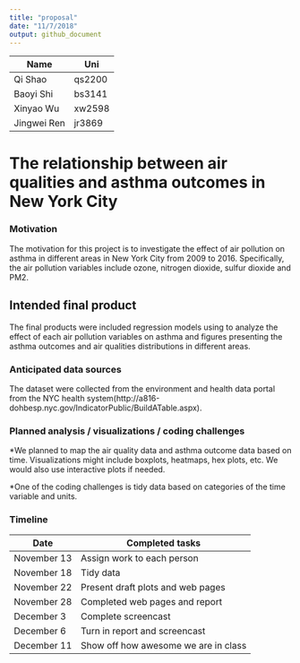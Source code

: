 ```yaml
---
title: "proposal"
date: "11/7/2018"
output: github_document
---
```



|Name        | Uni       |
|------------|-----------|
|Qi Shao     | qs2200    |
|Baoyi Shi   | bs3141    |
|Xinyao Wu   | xw2598    |
|Jingwei Ren | jr3869    |

# The relationship between air qualities and asthma outcomes in New York City

### Motivation 

The motivation for this project is to investigate the effect of air pollution on asthma in different areas in New York City from 2009 to 2016. Specifically, the air pollution variables include ozone, nitrogen dioxide, sulfur dioxide and PM2. 

## Intended final product

The final products were included regression models using to analyze the effect of each air pollution variables on asthma and figures presenting the asthma outcomes and air qualities distributions in different areas. 

### Anticipated data sources

The dataset were collected from the environment and health data portal from the NYC health system(http://a816-dohbesp.nyc.gov/IndicatorPublic/BuildATable.aspx).

### Planned analysis / visualizations / coding challenges

*We planned to map the air quality data and asthma outcome data based on time. Visualizations might include boxplots, heatmaps, hex plots, etc. We would also use interactive plots if needed. 

*One of the coding challenges is tidy data based on categories of the time variable and units.

### Timeline

|Date              | Completed tasks                       |
|------------------|---------------------------------------|
|November 13       | Assign work to each person            |
|November 18       | Tidy data                             |
|November 22       | Present draft plots and web pages     |
|November 28       | Completed web pages and report        |
|December 3        | Complete screencast                   |
|December 6        | Turn in report and screencast         |
|December 11       | Show off how awesome we are in class  |